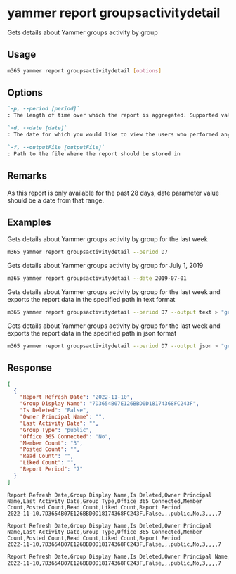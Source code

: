 
# yammer report groupsactivitydetail

Gets details about Yammer groups activity by group

## Usage

```sh
m365 yammer report groupsactivitydetail [options]
```

## Options

```md definition-list
`-p, --period [period]`
: The length of time over which the report is aggregated. Supported values `D7`, `D30`, `D90`, `D180`.

`-d, --date [date]`
: The date for which you would like to view the users who performed any activity. Supported date format is `YYYY-MM-DD`.

`-f, --outputFile [outputFile]`
: Path to the file where the report should be stored in
```

<Global />

## Remarks

As this report is only available for the past 28 days, date parameter value should be a date from that range.

## Examples

Gets details about Yammer groups activity by group for the last week

```sh
m365 yammer report groupsactivitydetail --period D7
```

Gets details about Yammer groups activity by group for July 1, 2019

```sh
m365 yammer report groupsactivitydetail --date 2019-07-01
```

Gets details about Yammer groups activity by group for the last week and exports the report data in the specified path in text format

```sh
m365 yammer report groupsactivitydetail --period D7 --output text > "groupsactivitydetail.txt"
```

Gets details about Yammer groups activity by group for the last week and exports the report data in the specified path in json format

```sh
m365 yammer report groupsactivitydetail --period D7 --output json > "groupsactivitydetail.json"
```

## Response

<Tabs>
  <TabItem value="JSON">

  ```json
  [
    {
      "Report Refresh Date": "2022-11-10",
      "Group Display Name": "7D3654B07E126BBD0D18174368FC243F",
      "Is Deleted": "False",
      "Owner Principal Name": "",
      "Last Activity Date": "",
      "Group Type": "public",
      "Office 365 Connected": "No",
      "Member Count": "3",
      "Posted Count": "",
      "Read Count": "",
      "Liked Count": "",
      "Report Period": "7"
    }
  ]
  ```

  </TabItem>
  <TabItem value="Text">

  ```text
  Report Refresh Date,Group Display Name,Is Deleted,Owner Principal Name,Last Activity Date,Group Type,Office 365 Connected,Member Count,Posted Count,Read Count,Liked Count,Report Period
  2022-11-10,7D3654B07E126BBD0D18174368FC243F,False,,,public,No,3,,,,7
  ```

  </TabItem>
  <TabItem value="CSV">

  ```csv
  Report Refresh Date,Group Display Name,Is Deleted,Owner Principal Name,Last Activity Date,Group Type,Office 365 Connected,Member Count,Posted Count,Read Count,Liked Count,Report Period
  2022-11-10,7D3654B07E126BBD0D18174368FC243F,False,,,public,No,3,,,,7
  ```

  </TabItem>
  <TabItem value="Markdown">

  ```md
  Report Refresh Date,Group Display Name,Is Deleted,Owner Principal Name,Last Activity Date,Group Type,Office 365 Connected,Member Count,Posted Count,Read Count,Liked Count,Report Period
  2022-11-10,7D3654B07E126BBD0D18174368FC243F,False,,,public,No,3,,,,7
  ```

  </TabItem>
</Tabs>

